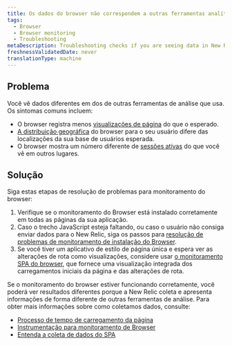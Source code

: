 ```yaml
---
title: Os dados do browser não correspondem a outras ferramentas analíticas
tags:
  - Browser
  - Browser monitoring
  - Troubleshooting
metaDescription: Troubleshooting checks if you are seeing data in New Relic that doesn't match other analytics tools.
freshnessValidatedDate: never
translationType: machine
---
```


## Problema

Você vê dados diferentes em <InlinePopover type="browser"/>dos de outras ferramentas de análise que usa. Os sintomas comuns incluem:

* O browser registra menos [visualizações de página](/docs/browser/new-relic-browser/additional-standard-features/page-views-insights-your-sites-popularity) do que o esperado.
* [A distribuição geográfica](/docs/browser/new-relic-browser/additional-standard-features/geography-webpage-performance-location) do browser para o seu usuário difere das localizações da sua base de usuários esperada.
* O browser mostra um número diferente de [sessões ativas](/docs/browser/new-relic-browser/page-load-timing-resources/session-tracking) do que você vê em outros lugares.

## Solução

Siga estas etapas de resolução de problemas para monitoramento do browser:

1. Verifique se o monitoramento do Browser está instalado corretamente em todas as páginas da sua aplicação.
2. Caso o trecho JavaScript esteja faltando, ou caso o usuário não consiga enviar dados para o New Relic, siga os passos para [resolução de problemas de monitoramento de instalação do Browser](/docs/browser/new-relic-browser/installation-configuration/troubleshooting-browser-monitoring-installation).
3. Se você tiver um aplicativo de estilo de página única e espera ver as alterações de rota como visualizações, considere usar [o monitoramento SPA do browser](/docs/browser/single-page-app-monitoring/get-started/welcome-single-page-app-monitoring), que fornece uma visualização integrada dos carregamentos iniciais da página e das alterações de rota.

Se o monitoramento do browser estiver funcionando corretamente, você poderá ver resultados diferentes porque a New Relic coleta e apresenta informações de forma diferente de outras ferramentas de análise. Para obter mais informações sobre como coletamos dados, consulte:

* [Processo de tempo de carregamento da página](/docs/browser/new-relic-browser/page-load-timing-resources/page-load-timing-process)
* [Instrumentação para monitoramento de Browser](/docs/browser/new-relic-browser/page-load-timing-resources/instrumentation-browser-monitoring)
* [Entenda a coleta de dados do SPA](/docs/browser/single-page-app-monitoring/use-spa-data/understand-spa-data-collection)
